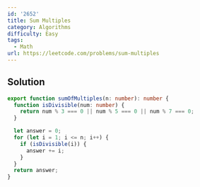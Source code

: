 ```yaml
---
id: '2652'
title: Sum Multiples
category: Algorithms
difficulty: Easy
tags:
  - Math
url: https://leetcode.com/problems/sum-multiples
---
```


## Solution

```typescript showLineNumbers
export function sumOfMultiples(n: number): number {
  function isDivisible(num: number) {
    return num % 3 === 0 || num % 5 === 0 || num % 7 === 0;
  }

  let answer = 0;
  for (let i = 1; i <= n; i++) {
    if (isDivisible(i)) {
      answer += i;
    }
  }
  return answer;
}
```
